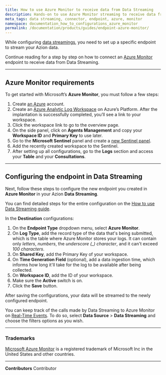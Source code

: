 ```yaml
---
title: How to use Azure Monitor to receive data from Data Streaming
description: Hands-on to use Azure Monitor streaming to receive data from Azion Data Streaming.
meta_tags: data streaming, connector, endpoint, azure, monitor
namespace: documentation_how_to_configurations_azure_monitor
permalink: /documentation/products/guides/endpoint-azure-monitor/
---
```


While configuring [data streamings](/en/documentation/products/data-streaming/), you need to set up a specific endpoint to stream your Azion data.

Continue reading for a step by step on how to connect an [Azure Monitor](https://azure.microsoft.com/en-us/free/) endpoint to receive data from Data Streaming.

---

## Azure Monitor requirements

To get started with Microsoft’s **Azure Monitor**, you must follow a few steps:

1. Create [an Azure](https://azure.microsoft.com/en-us/free/) account.
2. Create an [Azure Analytic Log Workspace](https://portal.azure.com/#view/HubsExtension/BrowseResource/resourceType/Microsoft.OperationalInsights%2Fworkspaces) on Azure’s Platform. After the implantation is successfully completed, you’ll see a link to your workspace.
3. Click the workspace link to go to the overview page.
4. On the side panel, click on **Agents Management** and copy your **Workspace ID** and **Primary Key** to use later.
5. Go to the **Microsoft Sentinel** panel and create a [new Sentinel panel](https://portal.azure.com/#view/HubsExtension/BrowseResource/resourceType/microsoft.securityinsightsarg%2Fsentinel).
6. Add the recently created workspace to the Sentinel.
7. After setting up all configurations, go to the **Logs** section and access your **Table** and your **Consultations**.

---

## Configuring the endpoint in Data Streaming

Next, follow these steps to configure the new endpoint you created in **Azure Monitor** in your Azion **Data Streaming**.

You can find detailed steps for the entire configuration on the [How to use Data Streaming guide](/en/documentation/products/guides/use-data-streaming/).

In the **Destination** configurations:

1. On the **Endpoint Type** dropdown menu, select **Azure Monitor**.
2. On **Log Type**, add the record type of the data that's being submitted, which is the table where Azure Monitor stores your logs. It can contain only *letters*, *numbers*, the *underscore (_) character*, and it can't exceed *100 characters*.
3. On **Shared Key**, add the Primary Key of your workspace.
4. On **Time Generation Field** (optional), add a data ingestion time, which informs how long it'll take for the log to be available after being collected.
5. On **Workspace ID**, add the ID of your workspace.
6. Make sure the **Active** switch is on.
7. Click the **Save** button.

After saving the configurations, your data will be streamed to the newly configured endpoint.

You can keep track of the calls made by Data Streaming to Azure Monitor on [Real-Time Events](/en/documentation/products/real-time-events/). To do so, select **Data Source** > **Data Streaming** and choose the filters options as you wish.

---

### Trademarks

[Microsoft Azure Monitor](https://www.microsoft.com/en-us/legal/intellectualproperty/Trademarks/) is a registered trademark of Microsoft Inc in the United States and other countries.



---


**Contributors** <ContributorList>Contributor</ContributorList>
